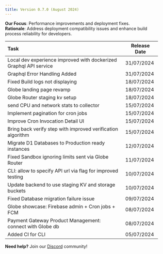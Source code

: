 ```yaml
---
title: Version 0.7.0 (August 2024)
---
```


**Our Focus**: Performance improvements and deployment fixes.  
**Rationale**: Address deployment compatibility issues and enhance build process reliability for developers.


| Task | Release Date |
| :---- | ----- |
| Local dev experience improved with dockerized Graphql API service | 31/07/2024 |
| Graphql Error Handling Added | 31/07/2024 |
| Fixed Build logs not displaying | 18/07/2024 |
| Globe landing page revamp | 18/07/2024 |
| Globe Router staging kv setup | 18/07/2024 |
| send CPU and network stats to collector | 15/07/2024 |
| Implement pagination for cron jobs | 15/07/2024 |
| Improve Cron Invocation Detail UI | 15/07/2024 |
| Bring back verify step with improved verification algorithm | 15/07/2024 |
| Migrate D1 Databases to Production ready instances | 12/07/2024 |
| Fixed Sandbox ignoring limits sent via Globe Router  | 11/07/2024 |
| CLI: allow to specify API url via flag for improved testing | 10/07/2024 |
| Update backend to use staging KV and storage buckets | 10/07/2024 |
| Fixed Database migration failure issue | 09/07/2024 |
| Globe showcase: Firebase admin \+ Cron jobs \+ FCM | 08/07/2024 |
| Payment Gateway Product Management: connect with Globe db | 08/07/2024 |
| Added CI for CLI | 05/07/2024 |

**Need help?** Join our [Discord](https://invertase.link/globe-discord) community! 